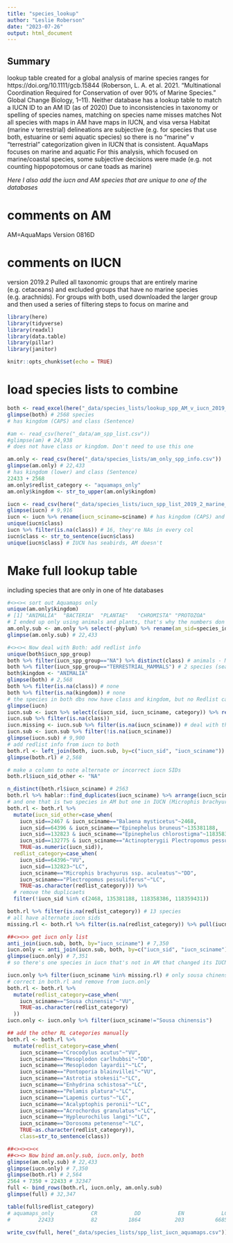 ```yaml
---
title: "species_lookup"
author: "Leslie Roberson"
date: "2023-07-26"
output: html_document
---
```


## Summary

lookup table created for a global analysis of marine species ranges for https://doi.org/10.1111/gcb.15844 (Roberson, L. A. et al. 2021. “Multinational Coordination Required for Conservation of over 90% of Marine Species.” Global Change Biology, 1–11). 
Neither database has a lookup table to match a IUCN ID to an AM ID (as of 2020)
Due to inconsistencies in taxonomy or spelling of species names, matching on species name misses matches
Not all species with maps in AM have maps in IUCN, and visa versa
Habitat (marine v terrestrial) delineations are subjective (e.g. for species that use both, estuarine or semi aquatic species) so there is no "marine" v "terrestrial" categorization given in IUCN that is consistent. AquaMaps focuses on marine and aquatic 
For this analysis, which focused on marine/coastal species, some subjective decisions were made (e.g. not counting hippopotomous or cane toads as marine)

*Here I also add the iucn and AM species that are unique to one of the databases*

# comments on AM
AM=AquaMaps
Version 0816D

# comments on IUCN
version 2019.2
Pulled all taxonomic groups that are entirely marine (e.g. cetaceans) and excluded groups that have no marine species (e.g. arachnids). For groups with both, used downloaded the larger group and then used a series of filtering steps to focus on marine and


```r

library(here)
library(tidyverse)
library(readxl)
library(data.table)
library(pillar)
library(janitor)

knitr::opts_chunk$set(echo = TRUE)
```

# load species lists to combine
```r

both <- read_excel(here("_data/species_lists/lookup_spp_AM_v_iucn_2019_2.xls"), sheet=2)
glimpse(both) # 2568 species
# has kingdom (CAPS) and class (Sentence)

#am <- read_csv(here("_data/am_spp_list.csv"))
#glimpse(am) # 24,938
# does not have class or kingdom. Don't need to use this one

am.only <- read_csv(here("_data/species_lists/am_only_spp_info.csv"))
glimpse(am.only) # 22,433
# has kingdom (lower) and class (Sentence)
22433 + 2568
am.only$redlist_category <- "aquamaps_only"
am.only$kingdom <- str_to_upper(am.only$kingdom)

iucn <- read_csv(here("_data/species_lists/iucn_spp_list_2019_2_marine_cleaned.csv"))
glimpse(iucn) # 9,916
iucn <- iucn %>% rename(iucn_sciname=sciname) # has kingdom (CAPS) and class (CAPS)
unique(iucn$class)
iucn %>% filter(is.na(class)) # 16, they're NAs in every col
iucn$class <- str_to_sentence(iucn$class) 
unique(iucn$class) # IUCN has seabirds, AM doesn't

```

# Make full lookup table
including species that are only in one of hte databases
```r

#<><>< sort out Aquamaps only 
unique(am.only$kingdom)
# [1] "ANIMALIA"  "BACTERIA"  "PLANTAE"   "CHROMISTA" "PROTOZOA" 
# I ended up only using animals and plants, that's why the numbers don't add up to "am_spp_list"
am.only.sub <- am.only %>% select(-phylum) %>% rename(am_sid=species_id, am_sciname=sciname)
glimpse(am.only.sub) # 22,433

#<><>< Now deal with Both: add redlist info
unique(both$iucn_spp_group)
both %>% filter(iucn_spp_group=="NA") %>% distinct(class) # animals - Mammals, fish, shrks
both %>% filter(iucn_spp_group=="TERRESTRIAL_MAMMALS") # 2 species (sea otter and the Eurasian otter) are in AM but called terrestrial in IUCN
both$kingdom <- "ANIMALIA"
glimpse(both) # 2,568
both %>% filter(is.na(class)) # none
both %>% filter(is.na(kingdom)) # none
# the species in both dbs now have class and kingdom, but no Redlist category
glimpse(iucn)
iucn.sub <- iucn %>% select(c(iucn_sid, iucn_sciname, category)) %>% rename(redlist_category=category)
iucn.sub %>% filter(is.na(class))
iucn.missing <- iucn.sub %>% filter(is.na(iucn_sciname)) # deal with these 16 species later
iucn.sub <- iucn.sub %>% filter(!is.na(iucn_sciname))
glimpse(iucn.sub) # 9,900
# add redlist info from iucn to both
both.rl <- left_join(both, iucn.sub, by=c("iucn_sid", "iucn_sciname"))
glimpse(both.rl) # 2,568

# make a column to note alternate or incorrect iucn SIDs
both.rl$iucn_sid_other <- "NA"

n_distinct(both.rl$iucn_sciname) # 2563
both.rl %>% hablar::find_duplicates(iucn_sciname) %>% arrange(iucn_sciname)# 5 problems, it's values in other columsn
# and one that is two species in AM but one in IUCN (Microphis brachyurus ssp. aculeatus)
both.rl <- both.rl %>%
  mutate(iucn_sid_other=case_when(
    iucn_sid==2467 & iucn_sciname=="Balaena mysticetus"~2468,
    iucn_sid==64396 & iucn_sciname=="Epinephelus bruneus"~135381188,
    iucn_sid==132823 & iucn_sciname=="Epinephelus chlorostigma"~118358386,
    iucn_sid==132775 & iucn_sciname=="Actinopterygii Plectropomus pessuliferus"~118359431,
    TRUE~as.numeric(iucn_sid)),
  redlist_category=case_when(
    iucn_sid==64396~"VU",
    iucn_sid==132823~"LC",
    iucn_sciname=="Microphis brachyurus ssp. aculeatus"~"DD",
    iucn_sciname=="Plectropomus pessuliferus"~"LC",
    TRUE~as.character(redlist_category))) %>%
  # remove the duplicaets
  filter(!iucn_sid %in% c(2468, 135381188, 118358386, 118359431))

both.rl %>% filter(is.na(redlist_category)) # 13 species 
# all have alternate iucn sids
missing.rl <- both.rl %>% filter(is.na(redlist_category)) %>% pull(iucn_sciname)

##<><>> get iucn only list
anti_join(iucn.sub, both, by="iucn_sciname") # 7,350
iucn.only <- anti_join(iucn.sub, both, by=c("iucn_sid", "iucn_sciname"))
glimpse(iucn.only) # 7,351
# so there's one species in iucn that's not in AM that changed its IUCN SID

iucn.only %>% filter(iucn_sciname %in% missing.rl) # only sousa chinensis
# correct in both.rl and remove from iucn.only
both.rl <- both.rl %>% 
  mutate(redlist_category=case_when(
    iucn_sciname=="Sousa chinensis"~"VU",
    TRUE~as.character(redlist_category)
  ))
iucn.only <- iucn.only %>% filter(iucn_sciname!="Sousa chinensis")

## add the other RL categories manually
both.rl <- both.rl %>%
  mutate(redlist_category=case_when(
    iucn_sciname=="Crocodylus acutus"~"VU",
    iucn_sciname=="Mesoplodon carlhubbsi"~"DD",
    iucn_sciname=="Mesoplodon layardii"~"LC",
    iucn_sciname=="Pontoporia blainvillei"~"VU",
    iucn_sciname=="Astrotia stokesii"~"LC",
    iucn_sciname=="Enhydrina schistosa"~"LC",
    iucn_sciname=="Pelamis platura"~"LC",
    iucn_sciname=="Lapemis curtus"~"LC",
    iucn_sciname=="Acalyptophis peronii"~"LC",
    iucn_sciname=="Acrochordus granulatus"~"LC",
    iucn_sciname=="Hypleurochilus langi"~"LC",
    iucn_sciname=="Dorosoma petenense"~"LC", 
    TRUE~as.character(redlist_category)),
    class=str_to_sentence(class))

##<><><><<
##<><> Now bind am.only.sub, iucn.only, both
glimpse(am.only.sub) # 22,433
glimpse(iucn.only) # 7,350
glimpse(both.rl) # 2,564
2564 + 7350 + 22433 # 32347
full <- bind_rows(both.rl, iucn.only, am.only.sub)
glimpse(full) # 32,347

table(full$redlist_category)
# aquamaps_only            CR            DD            EN            LC         LR/lc         LR/nt            NT            VU 
#         22433            82          1864           203          6685             1             3           452           624

write_csv(full, here("_data/species_lists/spp_list_iucn_aquamaps.csv")) # will add metadata in excel


```

